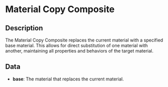 # Material Copy Composite

## Description

  
The Material Copy Composite replaces the current material with a specified base material.This allows for direct substitution of one material with another, maintaining all propertiesand behaviors of the target material.

## Data

- **base**:  The material that replaces the current material.

